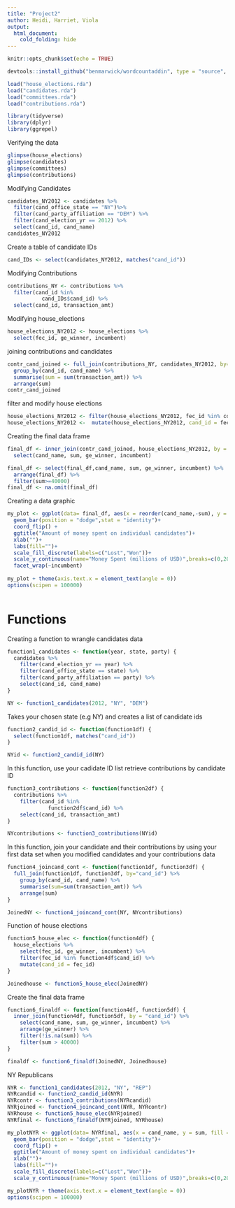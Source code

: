 ```yaml
---
title: "Project2"
author: Heidi, Harriet, Viola 
output: 
  html_document:
    cold_folding: hide
---
```

```r
knitr::opts_chunk$set(echo = TRUE)
```

```r
devtools::install_github("benmarwick/wordcountaddin", type = "source", dependencies = TRUE)
```


```r
load("house_elections.rda")
load("candidates.rda")
load("committees.rda")
load("contributions.rda")
```


```r
library(tidyverse)
library(dplyr)
library(ggrepel)
```


Verifying the data
```r
glimpse(house_elections)
glimpse(candidates)
glimpse(committees)
glimpse(contributions)
```

Modifying Candidates
```r
candidates_NY2012 <- candidates %>%
  filter(cand_office_state == "NY")%>%
  filter(cand_party_affiliation == "DEM") %>%
  filter(cand_election_yr == 2012) %>%
  select(cand_id, cand_name)
candidates_NY2012
```

Create a table of candidate IDs
```r
cand_IDs <- select(candidates_NY2012, matches("cand_id"))
```

Modifying Contributions
```r
contributions_NY <- contributions %>% 
  filter(cand_id %in%
           cand_IDs$cand_id) %>%
  select(cand_id, transaction_amt)
```


Modifying house_elections
```r
house_elections_NY2012 <- house_elections %>%
  select(fec_id, ge_winner, incumbent)

```

joining contributions and candidates
```r
contr_cand_joined <- full_join(contributions_NY, candidates_NY2012, by= "cand_id") %>%
  group_by(cand_id, cand_name) %>%
  summarise(sum = sum(transaction_amt)) %>%
  arrange(sum)
contr_cand_joined
```


filter and modify house elections
```r
house_elections_NY2012 <- filter(house_elections_NY2012, fec_id %in% contr_cand_joined$cand_id)
house_elections_NY2012 <-  mutate(house_elections_NY2012, cand_id = fec_id )
```

Creating the final data frame
```r
final_df <- inner_join(contr_cand_joined, house_elections_NY2012, by = "cand_id") %>% 
  select(cand_name, sum, ge_winner, incumbent)

final_df <- select(final_df,cand_name, sum, ge_winner, incumbent) %>%
  arrange(final_df) %>%
  filter(sum>=40000)
final_df <- na.omit(final_df)
```

Creating a data graphic
```r

my_plot <- ggplot(data= final_df, aes(x = reorder(cand_name,-sum), y = sum, fill = ge_winner)) + 
  geom_bar(position = "dodge",stat = "identity")+
  coord_flip() +
  ggtitle("Amount of money spent on individual candidates")+
  xlab("")+
  labs(fill="")+
  scale_fill_discrete(labels=c("Lost","Won"))+
  scale_y_continuous(name="Money Spent (millions of USD)",breaks=c(0,2000000,4000000),labels=c("0$", "2,000,000$", "4,000,000$"))+
  facet_wrap(~incumbent)
  
my_plot + theme(axis.text.x = element_text(angle = 0)) 
options(scipen = 100000)



```


# Functions

Creating a function to wrangle candidates data
```r
function1_candidates <- function(year, state, party) {
  candidates %>%
    filter(cand_election_yr == year) %>%
    filter(cand_office_state == state) %>%
    filter(cand_party_affiliation == party) %>%
    select(cand_id, cand_name) 
}
```

```r
NY <- function1_candidates(2012, "NY", "DEM")
```

Takes your chosen state (e.g NY) and creates a list of candidate ids
```r
function2_candid_id <- function(function1df) {
  select(function1df, matches("cand_id"))
}
```

```r
NYid <- function2_candid_id(NY)
```

In this function, use your cadidate ID list retrieve contributions by candidate ID
```r
function3_contributions <- function(function2df) {
  contributions %>%
    filter(cand_id %in%
             function2df$cand_id) %>%
    select(cand_id, transaction_amt)
}
```

```r
NYcontributions <- function3_contributions(NYid)
```

In this function, join your candidate and their contributions by using your first data set when you modified candidates and your contributions data
```r
function4_joincand_cont <- function(function1df, function3df) {
  full_join(function1df, function3df, by="cand_id") %>%
    group_by(cand_id, cand_name) %>%
    summarise(sum=sum(transaction_amt)) %>%
    arrange(sum)
}
```

```r
JoinedNY <- function4_joincand_cont(NY, NYcontributions)
```

Function of house elections
```r
function5_house_elec <- function(function4df) {
  house_elections %>% 
    select(fec_id, ge_winner, incumbent) %>%
    filter(fec_id %in% function4df$cand_id) %>%
    mutate(cand_id = fec_id)
}

```

```r
Joinedhouse <- function5_house_elec(JoinedNY)
```

Create the final data frame
```r
function6_finaldf <- function(function4df, function5df) {
  inner_join(function4df, function5df, by = "cand_id") %>%
    select(cand_name, sum, ge_winner, incumbent) %>%
    arrange(ge_winner) %>%
    filter(!is.na(sum)) %>%
    filter(sum > 40000)
}
```

```r
finaldf <- function6_finaldf(JoinedNY, Joinedhouse)
```

NY Republicans
```r
NYR <- function1_candidates(2012, "NY", "REP")
NYRcandid <- function2_candid_id(NYR)
NYRcontr <- function3_contributions(NYRcandid)
NYRjoined <- function4_joincand_cont(NYR, NYRcontr)
NYRhouse <- function5_house_elec(NYRjoined)
NYRfinal <- function6_finaldf(NYRjoined, NYRhouse)
```

```r
my_plotNYR <- ggplot(data= NYRfinal, aes(x = cand_name, y = sum, fill = ge_winner)) + facet_wrap(~incumbent) +
  geom_bar(position = "dodge",stat = "identity")+
  coord_flip() +
  ggtitle("Amount of money spent on individual candidates")+
  xlab("")+
  labs(fill="")+
  scale_fill_discrete(labels=c("Lost","Won"))+
  scale_y_continuous(name="Money Spent (millions of USD)",breaks=c(0,2000000,4000000),labels=c("0$", "2,000,000$", "4,000,000$"))

my_plotNYR + theme(axis.text.x = element_text(angle = 0)) 
options(scipen = 100000)

```

